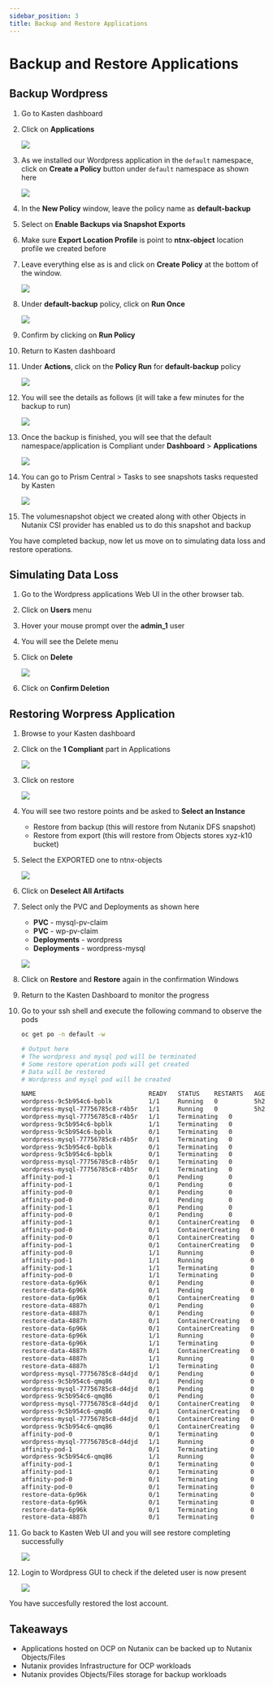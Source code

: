 ```yaml
---
sidebar_position: 3
title: Backup and Restore Applications
---
```


# Backup and Restore Applications

## Backup Wordpress

1.  Go to Kasten dashboard

2.  Click on **Applications**

    ![](ocp_k10_backup_restore_images/kasten_apps.png)

3.  As we installed our Wordpress application in the `default`
    namespace, click on **Create a Policy** button under `default`
    namespace as shown here

    ![](ocp_k10_backup_restore_images/kasten_default_policy.png)

4.  In the **New Policy** window, leave the policy name as
    **default-backup**

5.  Select on **Enable Backups via Snapshot Exports**

6.  Make sure **Export Location Profile** is point to **ntnx-object**
    location profile we created before

7.  Leave everything else as is and click on **Create Policy** at the
    bottom of the window.

    ![](ocp_k10_backup_restore_images/kasten_default_policy_options.png)

8.  Under **default-backup** policy, click on **Run Once**

    ![](ocp_k10_backup_restore_images/kasten_policy_run_once.png)

9.  Confirm by clicking on **Run Policy**

10. Return to Kasten dashboard

11. Under **Actions**, click on the **Policy Run** for
    **default-backup** policy

    ![](ocp_k10_backup_restore_images/actions_policy_run.png)

12. You will see the details as follows (it will take a few minutes for
    the backup to run)

    ![](ocp_k10_backup_restore_images/kasten_default_backup_success.png)

13. Once the backup is finished, you will see that the default
    namespace/application is Compliant under **Dashboard** \>
    **Applications**

    ![](ocp_k10_backup_restore_images/kasten_compliant_defaut_ns.png)

14. You can go to Prism Central \> Tasks to see snapshots tasks
    requested by Kasten

    ![](ocp_k10_backup_restore_images/pc_snapshot_tasks.png)

15. The volumesnapshot object we created along with other Objects in
    Nutanix CSI provider has enabled us to do this snapshot and backup

You have completed backup, now let us move on to simulating data loss
and restore operations.

## Simulating Data Loss

1.  Go to the Wordpress applications Web UI in the other browser tab.

2.  Click on **Users** menu

3.  Hover your mouse prompt over the **admin_1** user

4.  You will see the Delete menu

5.  Click on **Delete**

    ![](ocp_k10_backup_restore_images/wordpress_user_delete.png)

6.  Click on **Confirm Deletion**

## Restoring Worpress Application

1.  Browse to your Kasten dashboard

2.  Click on the **1 Compliant** part in Applications

    ![](ocp_k10_backup_restore_images/kasten_restore_start.png)

3.  Click on restore

    ![](ocp_k10_backup_restore_images/kasten_restore_2.png)

4.  You will see two restore points and be asked to **Select an
    Instance**

    -   Restore from backup (this will restore from Nutanix DFS
        snapshot)
    -   Restore from export (this will restore from Objects stores
        xyz-k10 bucket)

5.  Select the EXPORTED one to ntnx-objects

    ![](ocp_k10_backup_restore_images/kasten_select_objects_restore.png)

6.  Click on **Deselect All Artifacts**

7.  Select only the PVC and Deployments as shown here

    -   **PVC** - mysql-pv-claim
    -   **PVC** - wp-pv-claim
    -   **Deployments** - wordpress
    -   **Deployments** - wordpress-mysql

    ![](ocp_k10_backup_restore_images/kasten_restore_artifacts.png)

8.  Click on **Restore** and **Restore** again in the confirmation Windows

9.  Return to the Kasten Dashboard to monitor the progress

10. Go to your ssh shell and execute the following command to observe the pods

    ```bash 
    oc get po -n default -w
    ```

    ```bash {20} showLineNumbers
    # Output here
    # The wordpress and mysql pod will be terminated
    # Some restore operation pods will get created
    # Data will be restored
    # Wordpress and mysql pod will be created

    NAME                               READY   STATUS    RESTARTS   AGE
    wordpress-9c5b954c6-bpblk          1/1     Running   0          5h27m
    wordpress-mysql-77756785c8-r4b5r   1/1     Running   0          5h27m
    wordpress-mysql-77756785c8-r4b5r   1/1     Terminating   0          5h28m
    wordpress-9c5b954c6-bpblk          1/1     Terminating   0          5h28m
    wordpress-9c5b954c6-bpblk          0/1     Terminating   0          5h28m
    wordpress-mysql-77756785c8-r4b5r   0/1     Terminating   0          5h28m
    wordpress-9c5b954c6-bpblk          0/1     Terminating   0          5h28m
    wordpress-9c5b954c6-bpblk          0/1     Terminating   0          5h28m
    wordpress-mysql-77756785c8-r4b5r   0/1     Terminating   0          5h28m
    wordpress-mysql-77756785c8-r4b5r   0/1     Terminating   0          5h28m
    affinity-pod-1                     0/1     Pending       0          0s
    affinity-pod-1                     0/1     Pending       0          0s
    affinity-pod-0                     0/1     Pending       0          0s
    affinity-pod-0                     0/1     Pending       0          0s
    affinity-pod-1                     0/1     Pending       0          8s
    affinity-pod-0                     0/1     Pending       0          8s
    affinity-pod-1                     0/1     ContainerCreating   0          8s
    affinity-pod-0                     0/1     ContainerCreating   0          8s
    affinity-pod-0                     0/1     ContainerCreating   0          19s
    affinity-pod-1                     0/1     ContainerCreating   0          20s
    affinity-pod-0                     1/1     Running             0          20s
    affinity-pod-1                     1/1     Running             0          21s
    affinity-pod-1                     1/1     Terminating         0          25s
    affinity-pod-0                     1/1     Terminating         0          25s
    restore-data-6p96k                 0/1     Pending             0          0s
    restore-data-6p96k                 0/1     Pending             0          0s
    restore-data-6p96k                 0/1     ContainerCreating   0          0s
    restore-data-4887h                 0/1     Pending             0          0s
    restore-data-4887h                 0/1     Pending             0          0s
    restore-data-4887h                 0/1     ContainerCreating   0          1s
    restore-data-6p96k                 0/1     ContainerCreating   0          3s
    restore-data-6p96k                 1/1     Running             0          4s
    restore-data-6p96k                 1/1     Terminating         0          8s
    restore-data-4887h                 0/1     ContainerCreating   0          8s
    restore-data-4887h                 1/1     Running             0          10s
    restore-data-4887h                 1/1     Terminating         0          16s
    wordpress-mysql-77756785c8-d4djd   0/1     Pending             0          0s
    wordpress-9c5b954c6-qmq86          0/1     Pending             0          0s
    wordpress-mysql-77756785c8-d4djd   0/1     Pending             0          0s
    wordpress-9c5b954c6-qmq86          0/1     Pending             0          0s
    wordpress-mysql-77756785c8-d4djd   0/1     ContainerCreating   0          0s
    wordpress-9c5b954c6-qmq86          0/1     ContainerCreating   0          0s
    wordpress-mysql-77756785c8-d4djd   0/1     ContainerCreating   0          3s
    wordpress-9c5b954c6-qmq86          0/1     ContainerCreating   0          7s
    affinity-pod-0                     0/1     Terminating         0          59s
    wordpress-mysql-77756785c8-d4djd   1/1     Running             0          10s #<< restored wordpress
    affinity-pod-1                     0/1     Terminating         0          59s
    wordpress-9c5b954c6-qmq86          1/1     Running             0          11s #<< restored mysql
    affinity-pod-1                     0/1     Terminating         0          63s
    affinity-pod-1                     0/1     Terminating         0          63s
    affinity-pod-0                     0/1     Terminating         0          63s
    affinity-pod-0                     0/1     Terminating         0          63s
    restore-data-6p96k                 0/1     Terminating         0          40s
    restore-data-6p96k                 0/1     Terminating         0          47s
    restore-data-6p96k                 0/1     Terminating         0          47s
    restore-data-4887h                 0/1     Terminating         0          48s
    ```

11. Go back to Kasten Web UI and you will see restore completing successfully

    ![](ocp_k10_backup_restore_images/kasten_restore_success.png)

12. Login to Wordpress GUI to check if the deleted user is now present

    ![](ocp_k10_backup_restore_images/wordpress_restored_user_state.png)

You have succesfully restored the lost account.

## Takeaways

-   Applications hosted on OCP on Nutanix can be backed up to Nutanix
    Objects/Files
-   Nutanix provides Infrastructure for OCP workloads
-   Nutanix provides Objects/Files storage for backup workloads
